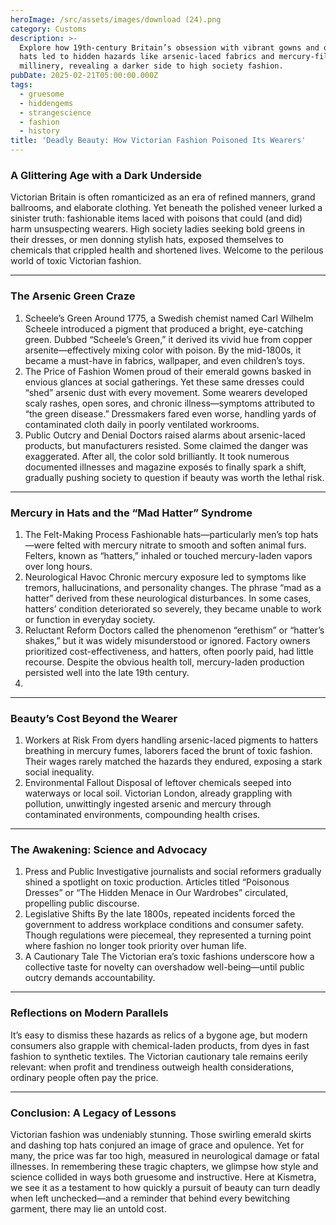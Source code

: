 ```yaml
---
heroImage: /src/assets/images/download (24).png
category: Customs
description: >-
  Explore how 19th-century Britain’s obsession with vibrant gowns and ornate
  hats led to hidden hazards like arsenic-laced fabrics and mercury-filled
  millinery, revealing a darker side to high society fashion.
pubDate: 2025-02-21T05:00:00.000Z
tags:
  - gruesome
  - hiddengems
  - strangescience
  - fashion
  - history
title: 'Deadly Beauty: How Victorian Fashion Poisoned Its Wearers'
---
```


### A Glittering Age with a Dark Underside

Victorian Britain is often romanticized as an era of refined manners, grand ballrooms, and elaborate clothing. Yet beneath the polished veneer lurked a sinister truth: fashionable items laced with poisons that could (and did) harm unsuspecting wearers. High society ladies seeking bold greens in their dresses, or men donning stylish hats, exposed themselves to chemicals that crippled health and shortened lives. Welcome to the perilous world of toxic Victorian fashion.

---

### The Arsenic Green Craze

1. Scheele’s Green
   Around 1775, a Swedish chemist named Carl Wilhelm Scheele introduced a pigment that produced a bright, eye-catching green. Dubbed “Scheele’s Green,” it derived its vivid hue from copper arsenite—effectively mixing color with poison. By the mid-1800s, it became a must-have in fabrics, wallpaper, and even children’s toys.
2. The Price of Fashion
   Women proud of their emerald gowns basked in envious glances at social gatherings. Yet these same dresses could “shed” arsenic dust with every movement. Some wearers developed scaly rashes, open sores, and chronic illness—symptoms attributed to “the green disease.” Dressmakers fared even worse, handling yards of contaminated cloth daily in poorly ventilated workrooms.
3. Public Outcry and Denial
   Doctors raised alarms about arsenic-laced products, but manufacturers resisted. Some claimed the danger was exaggerated. After all, the color sold brilliantly. It took numerous documented illnesses and magazine exposés to finally spark a shift, gradually pushing society to question if beauty was worth the lethal risk.

---

### Mercury in Hats and the “Mad Hatter” Syndrome

1. The Felt-Making Process
   Fashionable hats—particularly men’s top hats—were felted with mercury nitrate to smooth and soften animal furs. Felters, known as “hatters,” inhaled or touched mercury-laden vapors over long hours.
2. Neurological Havoc
   Chronic mercury exposure led to symptoms like tremors, hallucinations, and personality changes. The phrase “mad as a hatter” derived from these neurological disturbances. In some cases, hatters’ condition deteriorated so severely, they became unable to work or function in everyday society.
3. Reluctant Reform
   Doctors called the phenomenon “erethism” or “hatter’s shakes,” but it was widely misunderstood or ignored. Factory owners prioritized cost-effectiveness, and hatters, often poorly paid, had little recourse. Despite the obvious health toll, mercury-laden production persisted well into the late 19th century.
4.

---

### Beauty’s Cost Beyond the Wearer

1. Workers at Risk
   From dyers handling arsenic-laced pigments to hatters breathing in mercury fumes, laborers faced the brunt of toxic fashion. Their wages rarely matched the hazards they endured, exposing a stark social inequality.
2. Environmental Fallout
   Disposal of leftover chemicals seeped into waterways or local soil. Victorian London, already grappling with pollution, unwittingly ingested arsenic and mercury through contaminated environments, compounding health crises.

---

### The Awakening: Science and Advocacy

1. Press and Public
   Investigative journalists and social reformers gradually shined a spotlight on toxic production. Articles titled “Poisonous Dresses” or “The Hidden Menace in Our Wardrobes” circulated, propelling public discourse.
2. Legislative Shifts
   By the late 1800s, repeated incidents forced the government to address workplace conditions and consumer safety. Though regulations were piecemeal, they represented a turning point where fashion no longer took priority over human life.
3. A Cautionary Tale
   The Victorian era’s toxic fashions underscore how a collective taste for novelty can overshadow well-being—until public outcry demands accountability.

---

### Reflections on Modern Parallels

It’s easy to dismiss these hazards as relics of a bygone age, but modern consumers also grapple with chemical-laden products, from dyes in fast fashion to synthetic textiles. The Victorian cautionary tale remains eerily relevant: when profit and trendiness outweigh health considerations, ordinary people often pay the price.

---

### Conclusion: A Legacy of Lessons

Victorian fashion was undeniably stunning. Those swirling emerald skirts and dashing top hats conjured an image of grace and opulence. Yet for many, the price was far too high, measured in neurological damage or fatal illnesses. In remembering these tragic chapters, we glimpse how style and science collided in ways both gruesome and instructive. Here at Kismetra, we see it as a testament to how quickly a pursuit of beauty can turn deadly when left unchecked—and a reminder that behind every bewitching garment, there may lie an untold cost.
